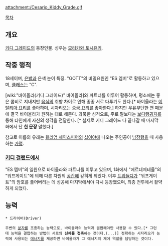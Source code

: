 {{{+1 シザーリオ / Cesario }}}

attachment:/Cesario_Kiddy_Grade.gif

[[목차]]

== 개요 ==
[[키디 그레이드]]의 등장인물. 성우는 [[모리카와 토시유키]].

== 작중 행적 ==
18세이며, [[은발]]과 은색 눈이 특징. "GOTT"의 비밀요원인 "ES 멤버"로 활동하고 있으며, [[클래스]]는 "C".

[wiki:"바이올라(키디 그레이드)" 바이올라]와 파트너를 이루어 활동하며, 평소에는 좋은 콤비로 지내지만 [[음식]]의 취향 차이로 인해 종종 서로 다투기도 한다.[* 바이올라는 [[이탈리아 요리]]를 좋아하며, 시자리오는 [[중국 요리]]를 좋아한다.] 하지만 우유부단한 면 때문에 결국 바이올라가 원하는 대로 해준다. 과묵한 성격으로, 주로 말보다는 [[보디랭귀지]]를 통해 타인에게 자신의 생각을 전달한다. [* 실제로 키디 그레이드 다 끝나갈 때 마지막 화에서 단 '''한 문장''' 말했다.]

참고로 이름의 유래는 [[윌리엄 셰익스피어]]의 [[십이야]]에 나오는 주인공이 [[남장]]했을 때 사용하는 [[가명]].

=== [[키디 걸랜드]]에서 ===
"ES 멤버"의 일원으로 바이올라와 파트너를 이루고 있으며, 1화에서 "에르데메테올"의 "워프게이트"에 의해 다른 차원의 [[공간]]에 갇히게 되었다. 이후 [[트위들디]]가 "워프게이트"의 암호를 풀어버리는 데 성공해 마지막에서야 다시 등장했으며, 최종 전투에서 활약하게 되었다.

== 능력 ==
 * 드라이버(Driver)

 주변의 [[분자]]를 조종하는 능력으로, 바이올라의 능력과 결합해야만 사용할 수 있다.[* 그런데 능력을 결합하는 방법이 서로의 '''신체를 접촉'''하는 것이다.(...)] 정확히는 시자리오가 능력에 사용되는 [[에너지]]를 제공하면 바이올라가 그 에너지의 제어 역할을 담당하는 것이다.
